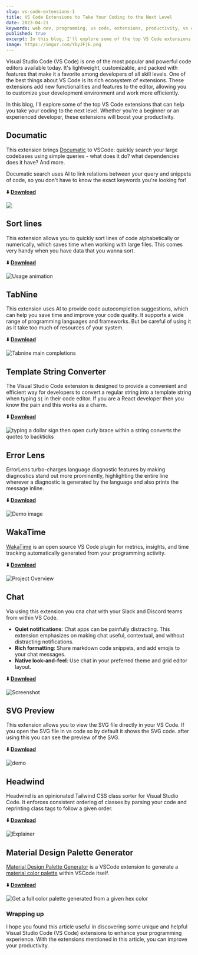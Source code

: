 ```yaml
---
slug: vs-code-extensions-1
title: VS Code Extensions to Take Your Coding to the Next Level
date: 2023-04-21
keywords: web dev, programming, vs code, extensions, productivity, vs code extensions
published: true
excerpt: In this blog, I'll explore some of the top VS Code extensions that can help you take your coding to the next level. Whether you're a beginner or an experienced developer, these extensions will boost your productivity.
image: https://imgur.com/YbyJFjE.png
---
```


Visual Studio Code (VS Code) is one of the most popular and powerful code editors available today. It's lightweight, customizable, and packed with features that make it a favorite among developers of all skill levels. One of the best things about VS Code is its rich ecosystem of extensions. These extensions add new functionalities and features to the editor, allowing you to customize your development environment and work more efficiently.

In this blog, I'll explore some of the top VS Code extensions that can help you take your coding to the next level. Whether you're a beginner or an experienced developer, these extensions will boost your productivity.

## Documatic

This extension brings [Documatic](https://www.documatic.com/) to VSCode: quickly search your large codebases using simple queries - what does it do? what dependencies does it have? And more.

Documatic search uses AI to link relations between your query and snippets of code, so you don't have to know the exact keywords you're looking for!

**⬇️** [**Download**](https://marketplace.visualstudio.com/items?itemName=Documatic.documatic)

![](https://i.imgur.com/KYutr9T.gif)

## Sort lines

This extension allows you to quickly sort lines of code alphabetically or numerically, which saves time when working with large files. This comes very handy when you have data that you wanna sort.

**⬇️** [**Download**](https://marketplace.visualstudio.com/items?itemName=Tyriar.sort-lines)

![Usage animation](https://github.com/Tyriar/vscode-sort-lines/raw/HEAD/images/usage-animation.gif)

## TabNine

This extension uses AI to provide code autocompletion suggestions, which can help you save time and improve your code quality. It supports a wide range of programming languages and frameworks. But be careful of using it as it take too much of resources of your system.

**⬇️** [**Download**](https://marketplace.visualstudio.com/items?itemName=TabNine.tabnine-vscode)

![Tabnine main completions](https://raw.githubusercontent.com/codota/tabnine-vscode/master/assets/completions-main.gif)

## Template String Converter

The Visual Studio Code extension is designed to provide a convenient and efficient way for developers to convert a regular string into a template string when typing `${` in their code editor. If you are a React developer then you know the pain and this works as a charm.

**⬇️** [**Download**](https://marketplace.visualstudio.com/items?itemName=meganrogge.template-string-converter)

![typing a dollar sign then open curly brace within a string converts the quotes to backticks](https://raw.githubusercontent.com/meganrogge/template-string-converter/master/images/demo.gif)

## Error Lens

ErrorLens turbo-charges language diagnostic features by making diagnostics stand out more prominently, highlighting the entire line wherever a diagnostic is generated by the language and also prints the message inline.

**⬇️** [**Download**](https://marketplace.visualstudio.com/items?itemName=usernamehw.errorlens)

![Demo image](https://raw.githubusercontent.com/usernamehw/vscode-error-lens/master/img/demo.png)

## WakaTime

[WakaTime](https://wakatime.com/vs-code) is an open source VS Code plugin for metrics, insights, and time tracking automatically generated from your programming activity.

**⬇️** [**Download**](https://marketplace.visualstudio.com/items?itemName=WakaTime.vscode-wakatime)

![Project Overview](https://wakatime.com/static/img/ScreenShots/Screen-Shot-2016-03-21.png)

## Chat

Via using this extension you cna chat with your Slack and Discord teams from within VS Code.

- **Quiet notifications**: Chat apps can be painfully distracting. This extension emphasizes on making chat useful, contextual, and without distracting notifications.
- **Rich formatting**: Share markdown code snippets, and add emojis to your chat messages.
- **Native look-and-feel**: Use chat in your preferred theme and grid editor layout.

**⬇️** [**Download**](https://marketplace.visualstudio.com/items?itemName=karigari.chat)

![Screenshot](https://raw.githubusercontent.com/karigari/vscode-chat/master/readme/Live%20Share%20Chat.gif)

## SVG Preview

This extension allows you to view the SVG file directly in your VS Code. If you open the SVG file in vs code so by default it shows the SVG code. after using this you can see the preview of the SVG.

**⬇️** [**Download**](https://marketplace.visualstudio.com/items?itemName=SimonSiefke.svg-preview)

![demo](https://github.com/SimonSiefke/vscode-svg-preview/raw/master/demo_images/demo.gif)

## Headwind

Headwind is an opinionated Tailwind CSS class sorter for Visual Studio Code. It enforces consistent ordering of classes by parsing your code and reprinting class tags to follow a given order.

**⬇️** [**Download**](https://marketplace.visualstudio.com/items?itemName=heybourn.headwind)

![Explainer](https://github.com/heybourn/headwind/blob/master/img/explainer.gif?raw=true)

## Material Design Palette Generator

[Material Design Palette Generator](https://marketplace.visualstudio.com/items?itemName=piyush-bhatt.vscode-mat-palette) is a VSCode extension to generate a [material color palette](https://material.io/design/color/the-color-system.html#tools-for-picking-colors) within VSCode itself.

**⬇️** [**Download**](https://marketplace.visualstudio.com/items?itemName=piyush-bhatt.vscode-mat-palette)

![Get a full color palette generated from a given hex color](https://raw.githubusercontent.com/piyush-bhatt/vscode-mat-palette/master/assets/readme/Primary.gif)

### Wrapping up

I hope you found this article useful in discovering some unique and helpful Visual Studio Code (VS Code) extensions to enhance your programming experience. With the extensions mentioned in this article, you can improve your productivity.
